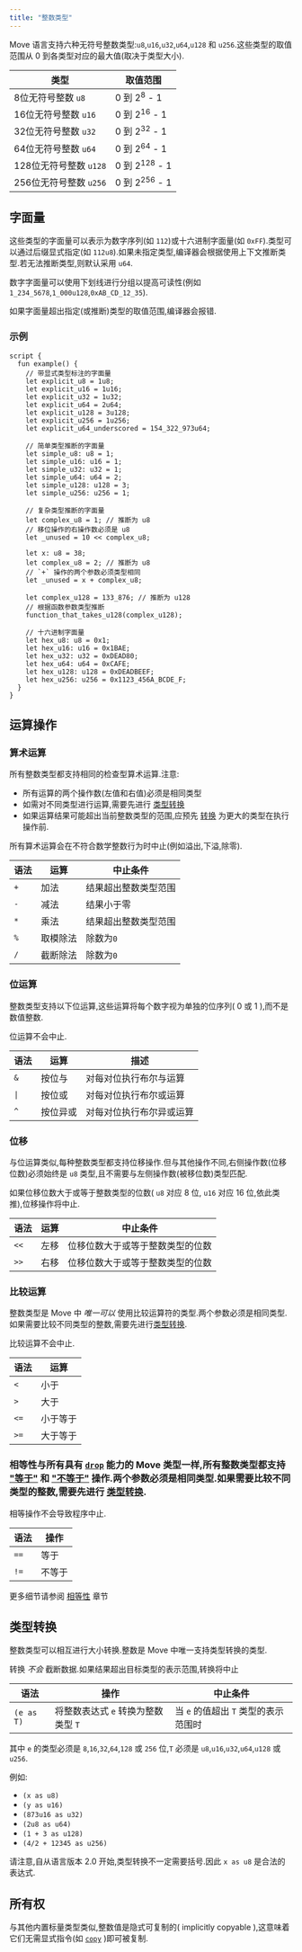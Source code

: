 ```yaml
---
title: "整数类型"
---
```


Move 语言支持六种无符号整数类型:`u8`,`u16`,`u32`,`u64`,`u128` 和 `u256`.这些类型的取值范围从 0 到各类型对应的最大值(取决于类型大小).

| 类型               | 取值范围                    |
| ---------------- | ----------------------- |
| 8位无符号整数 `u8`     | 0 到 2<sup>8</sup> - 1   |
| 16位无符号整数 `u16`   | 0 到 2<sup>16</sup> - 1  |
| 32位无符号整数 `u32`   | 0 到 2<sup>32</sup> - 1  |
| 64位无符号整数 `u64`   | 0 到 2<sup>64</sup> - 1  |
| 128位无符号整数 `u128` | 0 到 2<sup>128</sup> - 1 |
| 256位无符号整数 `u256` | 0 到 2<sup>256</sup> - 1 |

## 字面量

这些类型的字面量可以表示为数字序列(如 `112`)或十六进制字面量(如 `0xFF`).类型可以通过后缀显式指定(如 `112u8`).如果未指定类型,编译器会根据使用上下文推断类型.若无法推断类型,则默认采用 `u64`.

数字字面量可以使用下划线进行分组以提高可读性(例如 `1_234_5678`,`1_000u128`,`0xAB_CD_12_35`).

如果字面量超出指定(或推断)类型的取值范围,编译器会报错.

### 示例

```move
script {
  fun example() {
    // 带显式类型标注的字面量
    let explicit_u8 = 1u8;
    let explicit_u16 = 1u16;
    let explicit_u32 = 1u32;
    let explicit_u64 = 2u64;
    let explicit_u128 = 3u128;
    let explicit_u256 = 1u256;
    let explicit_u64_underscored = 154_322_973u64;

    // 简单类型推断的字面量
    let simple_u8: u8 = 1;
    let simple_u16: u16 = 1;
    let simple_u32: u32 = 1;
    let simple_u64: u64 = 2;
    let simple_u128: u128 = 3;
    let simple_u256: u256 = 1;

    // 复杂类型推断的字面量
    let complex_u8 = 1; // 推断为 u8
    // 移位操作的右操作数必须是 u8
    let _unused = 10 << complex_u8;

    let x: u8 = 38;
    let complex_u8 = 2; // 推断为 u8
    // `+` 操作的两个参数必须类型相同
    let _unused = x + complex_u8;

    let complex_u128 = 133_876; // 推断为 u128
    // 根据函数参数类型推断
    function_that_takes_u128(complex_u128);

    // 十六进制字面量
    let hex_u8: u8 = 0x1;
    let hex_u16: u16 = 0x1BAE;
    let hex_u32: u32 = 0xDEAD80;
    let hex_u64: u64 = 0xCAFE;
    let hex_u128: u128 = 0xDEADBEEF;
    let hex_u256: u256 = 0x1123_456A_BCDE_F;
  }
}
```

## 运算操作

### 算术运算

所有整数类型都支持相同的检查型算术运算.注意:

- 所有运算的两个操作数(左值和右值)必须是相同类型
- 如需对不同类型进行运算,需要先进行 [类型转换](#类型转换)
- 如果运算结果可能超出当前整数类型的范围,应预先 [转换](#类型转换) 为更大的类型在执行操作前.

所有算术运算会在不符合数学整数行为时中止(例如溢出,下溢,除零).

| 语法  | 运算   | 中止条件       |
| --- | ---- | ---------- |
| `+` | 加法   | 结果超出整数类型范围 |
| `-` | 减法   | 结果小于零      |
| `*` | 乘法   | 结果超出整数类型范围 |
| `%` | 取模除法 | 除数为`0`     |
| `/` | 截断除法 | 除数为`0`     |

### 位运算

整数类型支持以下位运算,这些运算将每个数字视为单独的位序列( 0 或 1 ),而不是数值整数.

位运算不会中止.

| 语法   | 运算   | 描述           |
| ---- | ---- | ------------ |
| `&`  | 按位与  | 对每对位执行布尔与运算  |
| `\|` | 按位或  | 对每对位执行布尔或运算  |
| `^`  | 按位异或 | 对每对位执行布尔异或运算 |

### 位移

与位运算类似,每种整数类型都支持位移操作.但与其他操作不同,右侧操作数(位移位数)必须始终是 `u8` 类型,且不需要与左侧操作数(被移位数)类型匹配.

如果位移位数大于或等于整数类型的位数( `u8` 对应 8 位, `u16` 对应 16 位,依此类推),位移操作将中止.

| 语法   | 运算 | 中止条件             |
| ---- | -- | ---------------- |
| `<<` | 左移 | 位移位数大于或等于整数类型的位数 |
| `>>` | 右移 | 位移位数大于或等于整数类型的位数 |

### 比较运算

整数类型是 Move 中 _唯一可以_ 使用比较运算符的类型.两个参数必须是相同类型.如果需要比较不同类型的整数,需要先进行[类型转换](#类型转换).

比较运算不会中止.

| 语法   | 运算   |
| ---- | ---- |
| `<`  | 小于   |
| `>`  | 大于   |
| `<=` | 小于等于 |
| `>=` | 大于等于 |

### 相等性与所有具有 [`drop`](/zh/build/smart-contracts/book/abilities) 能力的 Move 类型一样,所有整数类型都支持 ["等于"](/zh/build/smart-contracts/book/equality) 和 ["不等于"](/zh/build/smart-contracts/book/equality) 操作.两个参数必须是相同类型.如果需要比较不同类型的整数,需要先进行 [类型转换](#类型转换).

相等操作不会导致程序中止.

| 语法   | 操作  |
| ---- | --- |
| `==` | 等于  |
| `!=` | 不等于 |

更多细节请参阅 [相等性](/zh/build/smart-contracts/book/equality) 章节

## 类型转换

整数类型可以相互进行大小转换.整数是 Move 中唯一支持类型转换的类型.

转换 _不会_ 截断数据.如果结果超出目标类型的表示范围,转换将中止

| 语法         | 操作                     | 中止条件                    |
| ---------- | ---------------------- | ----------------------- |
| `(e as T)` | 将整数表达式 `e` 转换为整数类型 `T` | 当 `e` 的值超出 `T` 类型的表示范围时 |

其中 `e` 的类型必须是 `8`,`16`,`32`,`64`,`128` 或 `256` 位,`T` 必须是 `u8`,`u16`,`u32`,`u64`,`u128` 或 `u256`.

例如:

- `(x as u8)`
- `(y as u16)`
- `(873u16 as u32)`
- `(2u8 as u64)`
- `(1 + 3 as u128)`
- `(4/2 + 12345 as u256)`

请注意,自从语言版本 2.0 开始,类型转换不一定需要括号.因此 `x as u8` 是合法的表达式.

## 所有权

与其他内置标量类型类似,整数值是隐式可复制的( implicitly copyable ),这意味着它们无需显式指令(如 [`copy`](/zh/build/smart-contracts/book/variables.mdx#移动--move--与复制--copy-) )即可被复制.
